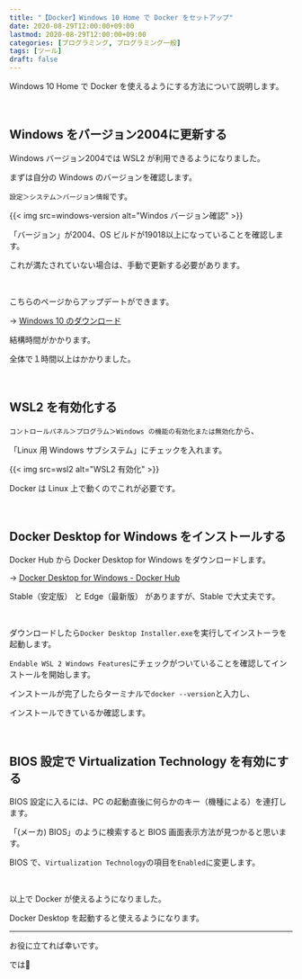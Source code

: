 ```yaml
---
title: "【Docker】Windows 10 Home で Docker をセットアップ"
date: 2020-08-29T12:00:00+09:00
lastmod: 2020-08-29T12:00:00+09:00
categories: [プログラミング, プログラミング一般]
tags: [ツール]
draft: false
---
```


Windows 10 Home で Docker を使えるようにする方法について説明します。

<br/>

## Windows をバージョン2004に更新する

Windows バージョン2004では WSL2 が利用できるようになりました。

<!--more-->

まずは自分の Windows のバージョンを確認します。

`設定＞システム＞バージョン情報`です。

{{< img src=windows-version alt="Windos バージョン確認" >}}

「バージョン」が2004、OS ビルドが19018以上になっていることを確認します。

これが満たされていない場合は、手動で更新する必要があります。

<br/>

こちらのページからアップデートができます。

→ [Windows 10 のダウンロード](https://www.microsoft.com/ja-jp/software-download/windows10)

結構時間がかかります。

全体で１時間以上はかかりました。

<br/>

## WSL2 を有効化する

`コントロールパネル＞プログラム＞Windows の機能の有効化または無効化`から、

「Linux 用 Windows サブシステム」にチェックを入れます。

{{< img src=wsl2 alt="WSL2 有効化" >}}

Docker は Linux 上で動くのでこれが必要です。

<br/>

## Docker Desktop for Windows をインストールする

Docker Hub から Docker Desktop for Windows をダウンロードします。

→ [Docker Desktop for Windows - Docker Hub](https://hub.docker.com/editions/community/docker-ce-desktop-windows/)

Stable（安定版） と Edge（最新版） がありますが、Stable で大丈夫です。

<br/>

ダウンロードしたら`Docker Desktop Installer.exe`を実行してインストーラを起動します。

`Endable WSL 2 Windows Features`にチェックがついていることを確認してインストールを開始します。

インストールが完了したらターミナルで`docker --version`と入力し、

インストールできているか確認します。

<br/>

## BIOS 設定で Virtualization Technology を有効にする

BIOS 設定に入るには、PC の起動直後に何らかのキー（機種による）を連打します。

「(メーカ) BIOS」のように検索すると BIOS 画面表示方法が見つかると思います。

BIOS で、`Virtualization Technology`の項目を`Enabled`に変更します。

<br/>

以上で Docker が使えるようになりました。

Docker Desktop を起動すると使えるようになります。

---

お役に立てれば幸いです。

では:wave:
